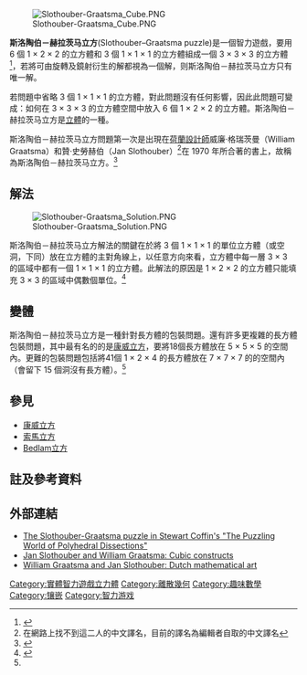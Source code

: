 [[File:Slothouber-Graatsma_Cube.PNG|thumb]]

'''斯洛陶伯－赫拉茨马立方'''(Slothouber–Graatsma puzzle)是一個智力遊戲，要用 6 個 1 × 2 × 2 的立方體和 3 個 1 × 1 × 1 的立方體組成一個 3 × 3 × 3 的立方體<ref>{{cite book 
|author=David J. Darling
|authorlink= 
|coauthors=
|title=The universal book of mathematics: from Abracadabra to Zeno's paradoxes
|url=https://archive.org/details/universalbookofm0000darl
|year=2004
|publisher=John Wiley and Sons
|pages=[https://archive.org/details/universalbookofm0000darl/page/293 293]
|location= 
|isbn=0471270474 }}</ref>，若將可由旋轉及鏡射衍生的解都視為一個解，则斯洛陶伯－赫拉茨马立方只有唯一解。

若問題中省略 3 個 1 × 1 × 1 的立方體，對此問題沒有任何影響，因此此問題可變成：如何在 3 × 3 × 3 的立方體空間中放入 6 個 1 × 2 × 2 的立方體。斯洛陶伯－赫拉茨马立方是[[三維空間|立體]]{{link-en|包裝問題|Packing problem}}的一種。

斯洛陶伯－赫拉茨马立方問題第一次是出現在[[荷蘭|荷蘭]][[設計師|設計師]]威廉·格瑞茨曼（William Graatsma）和贊·史勞赫伯（Jan Slothouber）<ref>在網路上找不到這二人的中文譯名，目前的譯名為編輯者自取的中文譯名</ref>在 1970 年所合著的書上，故稱為斯洛陶伯－赫拉茨马立方。<ref>{{cite book 
|author=Miodrag Petković
|authorlink= 
|coauthors=
|title=Famous Puzzles of Great Mathematicians
|year=2009
|publisher=AMS Bookstore
|pages=142
|location= 
|isbn=0821848143 }}</ref>

==解法==

[[File:Slothouber-Graatsma_Solution.PNG|thumb]]

斯洛陶伯－赫拉茨马立方解法的關鍵在於將 3 個 1 × 1 × 1 的單位立方體（或空洞，下同）放在立方體的主對角線上，以任意方向來看，立方體中每一層 3 × 3 的區域中都有一個 1 × 1 × 1 的立方體。此解法的原因是 1 × 2 × 2 的立方體只能填充 3 × 3 的區域中偶數個單位。<ref name="BCG">{{cite book |author=Elwyn R. Berlekamp |authorlink= |coauthors=John H. Conway and Richard K. Guy |title=Wining ways for your mathematical plays, 2nd ed, vol. 4 |year=2004 |publisher=A. K. Peters Ltd. |location= |isbn=1-56881-144-6 }}</ref>

==變體==
斯洛陶伯－赫拉茨马立方是一種針對長方體的包裝問題。還有許多更複雜的長方體包裝問題，其中最有名的的是[[康威立方|康威立方]]，要將18個長方體放在 5 × 5 × 5 的空間內。更難的包裝問題包括將41個 1 × 2 × 4 的長方體放在 7 × 7 × 7 的的空間內（會留下 15 個洞沒有長方體）。<ref name="BCG"/>

==參見==
*[[康威立方|康威立方]]
*[[索馬立方|索馬立方]]
*[[Bedlam立方|Bedlam立方]]

==註及參考資料==
{{Reflist}}

==外部連結==
*[https://web.archive.org/web/20090123084520/http://www.johnrausch.com/PuzzlingWorld/chap03f.htm The Slothouber-Graatsma puzzle in Stewart Coffin's "The Puzzling World of Polyhedral Dissections"]
*[http://www.designws.com/pagina/1ccceng.htm Jan Slothouber and William Graatsma: Cubic constructs] {{Wayback|url=http://www.designws.com/pagina/1ccceng.htm |date=20200316230457 }}
*[https://web.archive.org/web/20090522231053/http://www.genicap.com/Site/Components/SitePageCP/ShowPage.aspx?ItemID=f4e85ecc-81d0-48f8-b972-d606e9dcd60a&SelectedMenuItemID=b0947550-80c1-4fa7-af5b-e26d883ff532  William Graatsma and Jan Slothouber: Dutch mathematical art]

[[Category:實體智力遊戲立力體|Category:實體智力遊戲立力體]]
[[Category:離散幾何|Category:離散幾何]]
[[Category:趣味數學|Category:趣味數學]]
[[Category:镶嵌|Category:镶嵌]]
[[Category:智力游戏|Category:智力游戏]]